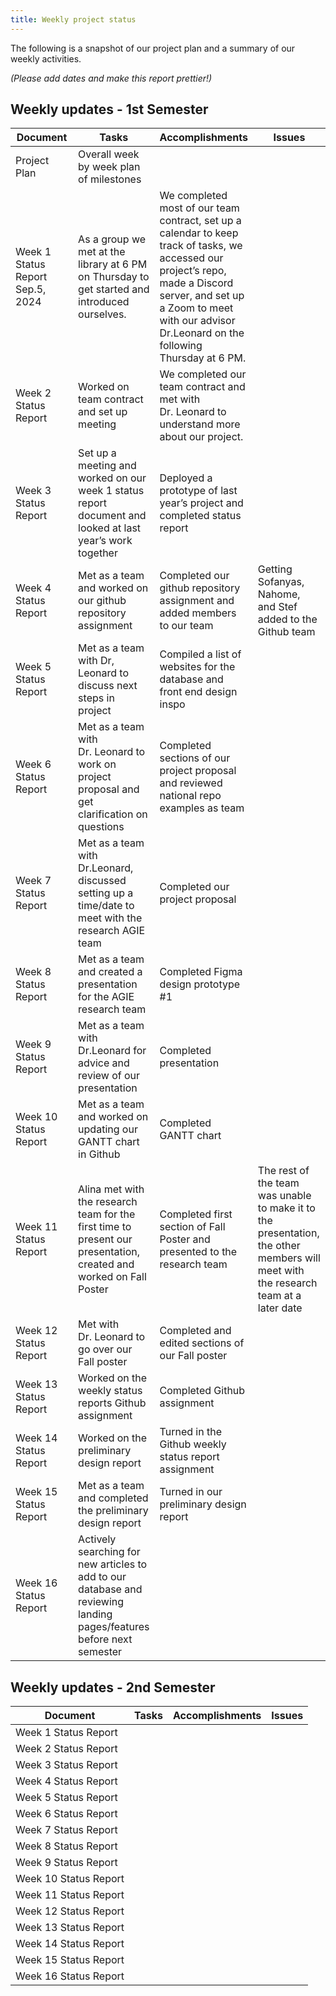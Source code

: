 ```yaml
---
title: Weekly project status
---
```


The following is a snapshot of our project plan and a summary of our weekly activities.

*(Please add dates and make this report prettier!)*

## Weekly updates - 1st Semester

| Document | Tasks | Accomplishments | Issues |
|---|---|---|---|
| Project Plan | Overall week by week plan of milestones | | |
| Week 1 Status Report<br/>Sep.5, 2024 |As a group we met at the library at 6 PM on Thursday to get started and introduced ourselves.|We completed most of our team contract, set up a calendar to keep track of tasks, we accessed our project's repo, made a Discord server, and set up a Zoom to meet with our advisor Dr.Leonard on the following Thursday at 6 PM.| |
| Week 2 Status Report  |Worked on team contract and set up meeting |We completed our team contract and met with Dr. Leonard to understand more about our project. | |
| Week 3 Status Report  |Set up a meeting and worked on our week 1 status report document and looked at last year's work together|Deployed a prototype of last year's project and completed status report| |
| Week 4 Status Report  |Met as a team and worked on our github repository assignment |Completed our github repository assignment and added members to our team| Getting Sofanyas, Nahome, and Stef added to the Github team|
| Week 5 Status Report  |Met as a team with Dr, Leonard to discuss next steps in project|Compiled a list of websites for the database and front end design inspo | |
| Week 6 Status Report  |Met as a team with Dr. Leonard to work on project proposal and get clarification on questions |Completed sections of our project proposal and reviewed national repo examples as team | |
| Week 7 Status Report  |Met as a team with Dr.Leonard, discussed setting up a time/date to meet with the research AGIE team |Completed our project proposal | |
| Week 8 Status Report  |Met as a team and created a presentation for the AGIE research team |Completed Figma design prototype #1 | |
| Week 9 Status Report  |Met as a team with Dr.Leonard for advice and review of our presentation |Completed presentation | |
| Week 10 Status Report |Met as a team and worked on updating our GANTT chart in Github |Completed GANTT chart | |
| Week 11 Status Report |Alina met with the research team for the first time to present our presentation, created and worked on Fall Poster |Completed first section of Fall Poster and presented to the research team |The rest of the team was unable to make it to the presentation, the other members will meet with the research team at a later date |
| Week 12 Status Report |Met with Dr. Leonard to go over our Fall poster |Completed and edited sections of our Fall poster | |
| Week 13 Status Report |Worked on the weekly status reports Github assignment |Completed Github assignment | |
| Week 14 Status Report |Worked on the preliminary design report |Turned in the Github weekly status report assignment | |
| Week 15 Status Report |Met as a team and completed the preliminary design report |Turned in our preliminary design report | |
| Week 16 Status Report |Actively searching for new articles to add to our database and reviewing landing pages/features before next semester | | |

## Weekly updates - 2nd Semester

| Document | Tasks | Accomplishments| Issues |
|---|---|---|---|
| Week 1 Status Report | | | |
| Week 2 Status Report | | | |
| Week 3 Status Report | | | |
| Week 4 Status Report | | | |
| Week 5 Status Report | | | |
| Week 6 Status Report | | | |
| Week 7 Status Report | | | |
| Week 8 Status Report | | | |
| Week 9 Status Report | | | |
| Week 10 Status Report | | | |
| Week 11 Status Report | | | |
| Week 12 Status Report | | | |
| Week 13 Status Report | | | |
| Week 14 Status Report | | | |
| Week 15 Status Report | | | |
| Week 16 Status Report | | | |



